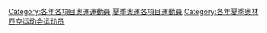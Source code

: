 {{Category see also|各年各項目冬季奧運運動員}}
{{container}}
[[Category:各年各項目奧運運動員|Category:各年各項目奧運運動員]]
[[Category:夏季奧運各項目運動員|]]
[[Category:各年夏季奥林匹克运动会运动员|Category:各年夏季奥林匹克运动会运动员]]